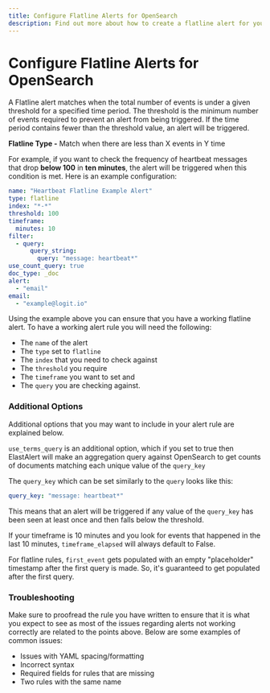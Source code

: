```yaml
---
title: Configure Flatline Alerts for OpenSearch
description: Find out more about how to create a flatline alert for your OpenSearch logs or metrics in this article from Logit.io.
---
```


# Configure Flatline Alerts for OpenSearch

A Flatline alert matches when the total number of events is under a given 
threshold for a specified time period. The threshold is the minimum number 
of events required to prevent an alert from being triggered. If the time 
period contains fewer than the threshold value, an alert will be triggered.

**Flatline Type -** Match when there are less than X events in Y time

For example, if you want to check the frequency of heartbeat messages 
that drop **below 100** in **ten minutes**, the alert will be triggered 
when this condition is met. Here is an example configuration:

```yaml copy
name: "Heartbeat Flatline Example Alert"
type: flatline
index: "*-*"
threshold: 100
timeframe:
  minutes: 10
filter:
  - query:
      query_string:
        query: "message: heartbeat*"
use_count_query: true
doc_type: _doc
alert: 
  - "email"
email:
  - "example@logit.io"
```

Using the example above you can ensure that you have a working flatline alert. 
To have a working alert rule you will need the following:

- The `name` of the alert 
- The `type` set to `flatline` 
- The `index` that you need to check against 
- The `threshold`  you require 
- The `timeframe`  you want to set and 
- The `query` you are checking against.

### Additional Options

Additional options that you may want to include in your alert rule are explained below.

`use_terms_query` is an additional option, which if you set to true then 
ElastAlert will make an aggregation query against OpenSearch to get 
counts of documents matching each unique value of the `query_key`

The `query_key` which can be set similarly to the `query` looks like this:

```yaml copy
query_key: "message: heartbeat*"
```

This means that an alert will be triggered if any value of the `query_key` 
has been seen at least once and then falls below the threshold.

If your timeframe is 10 minutes and you look for events that happened in the 
last 10 minutes, `timeframe_elapsed` will always default to False.

For flatline rules, `first_event` gets populated with an empty "placeholder" 
timestamp after the first query is made. So, it's guaranteed to get populated 
after the first query.

### Troubleshooting

Make sure to proofread the rule you have written to ensure that it is what you 
expect to see as most of the issues regarding alerts not working correctly are 
related to the points above. Below are some examples of common issues:

- Issues with YAML spacing/formatting
- Incorrect syntax 
- Required fields for rules that are missing
- Two rules with the same name